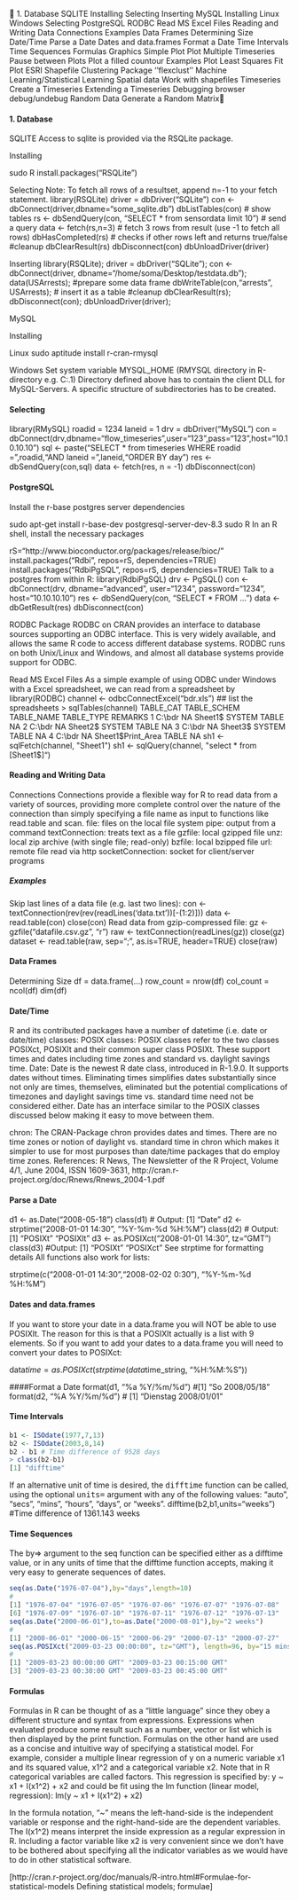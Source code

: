 


1. Database
SQLITE
Installing
Selecting
Inserting
MySQL
Installing
Linux
Windows
Selecting
PostgreSQL
RODBC
Read MS Excel Files
Reading and Writing Data
Connections
Examples
Data Frames
Determining Size
Date/Time
Parse a Date
Dates and data.frames
Format a Date
Time Intervals
Time Sequences
Formulas
Graphics
Simple Plot
Plot Multiple Timeseries
Pause between Plots
Plot a filled countour
Examples
Plot Least Squares Fit
Plot ESRI Shapefile
Clustering
Package ''flexclust''
Machine Learning/Statistical Learning
Spatial data
Work with shapefiles
Timeseries
Create a Timeseries
Extending a Timeseries
Debugging
browser
debug/undebug
Random Data
Generate a Random Matrix

#### 1. Database

SQLITE
Access to sqlite is provided via the RSQLite package.

Installing

sudo R install.packages("RSQLite")

Selecting
Note: To fetch all rows of a resultset, append n=-1 to your fetch statement.
library(RSQLite) driver = dbDriver("SQLite") con <- dbConnect(driver,dbname="some_sqlite.db") dbListTables(con) # show tables rs <- dbSendQuery(con, "SELECT * from sensordata limit 10") # send a query data <- fetch(rs,n=3) # fetch 3 rows from result (use -1 to fetch all rows) dbHasCompleted(rs) # checks if other rows left and returns true/false #cleanup dbClearResult(rs) dbDisconnect(con) dbUnloadDriver(driver)

Inserting
library(RSQLite); driver = dbDriver("SQLite"); con <- dbConnect(driver, dbname="/home/soma/Desktop/testdata.db"); data(USArrests); #prepare some data frame dbWriteTable(con,"arrests", USArrests); # insert it as a table #cleanup dbClearResult(rs); dbDisconnect(con); dbUnloadDriver(driver);

MySQL

Installing

Linux
sudo aptitude install r-cran-rmysql

Windows
Set system variable MYSQL_HOME (RMYSQL directory in R-directory e.g. C:\Programme\R\R-2.8.1\library\RMySQL)
Directory defined above has to contain the client DLL for MySQL-Servers. A specific structure of subdirectories has to be created.

#### Selecting
library(RMySQL) roadid = 1234 laneid = 1 drv = dbDriver("MySQL") con = dbConnect(drv,dbname="flow_timeseries",user="123",pass="123",host="10.10.10.10") sql <- paste("SELECT * from timeseries WHERE roadid = ",roadid,"AND laneid = ",laneid,"ORDER BY day") res <- dbSendQuery(con,sql) data <- fetch(res, n = -1) dbDisconnect(con)

#### PostgreSQL
Install the r-base postgres server dependencies

sudo apt-get install r-base-dev postgresql-server-dev-8.3 sudo R
In an R shell, install the necessary packages

rS="http://www.bioconductor.org/packages/release/bioc/" install.packages("Rdbi", repos=rS, dependencies=TRUE) install.packages("RdbiPgSQL", repos=rS, dependencies=TRUE)
Talk to a postgres from within R:
library(RdbiPgSQL) drv <- PgSQL() con <- dbConnect(drv, dbname="advanced", user="1234", password="1234", host="10.10.10.10") res <- dbSendQuery(con, "SELECT * FROM ...") data <- dbGetResult(res) dbDisconnect(con)

RODBC
Package RODBC on CRAN provides an interface to database sources supporting an ODBC interface. This is very widely available, and allows the same R code to access different database systems. RODBC runs on both Unix/Linux and Windows, and almost all database systems provide support for ODBC.

Read MS Excel Files
As a simple example of using ODBC under Windows with a Excel spreadsheet, we can read from a spreadsheet by
library(RODBC) channel <- odbcConnectExcel("bdr.xls") ## list the spreadsheets > sqlTables(channel)
TABLE_CAT TABLE_SCHEM TABLE_NAME TABLE_TYPE REMARKS 1 C:\\bdr NA Sheet1$ SYSTEM TABLE NA 2 C:\\bdr NA Sheet2$ SYSTEM TABLE NA 3 C:\\bdr NA Sheet3$ SYSTEM TABLE NA 4 C:\\bdr NA Sheet1$Print_Area TABLE NA
sh1 <- sqlFetch(channel, "Sheet1") sh1 <- sqlQuery(channel, "select * from [Sheet1$]")

#### Reading and Writing Data

Connections
Connections provide a flexible way for R to read data from a variety of sources, providing more complete control over the nature of the connection than simply specifying a file name as input to functions like read.table and scan.
file: files on the local file system
pipe: output from a command
textConnection: treats text as a file
gzfile: local gzipped file
unz: local zip archive (with single file; read-only)
bzfile: local bzipped file
url: remote file read via http
socketConnection: socket for client/server programs

##### Examples
Skip last lines of a data file (e.g. last two lines):
con <- textConnection(rev(rev(readLines('data.txt'))[-(1:2)])) data <- read.table(con) close(con)
Read data from gzip-compressed file:
gz <- gzfile("datafile.csv.gz", "r") raw <- textConnection(readLines(gz)) close(gz) dataset <- read.table(raw, sep=";", as.is=TRUE, header=TRUE) close(raw)

#### Data Frames

Determining Size
df = data.frame(...) row_count = nrow(df) col_count = ncol(df) dim(df)

#### Date/Time
R and its contributed packages have a number of datetime (i.e. date or date/time) classes:
POSIX classes: POSIX classes refer to the two classes POSIXct, POSIXlt and their common super class POSIXt. These support times and dates including time zones and standard vs. daylight savings time.
Date: Date is the newest R date class, introduced in R-1.9.0. It supports dates without times. Eliminating times simplifies dates substantially since not only are times, themselves, eliminated but the potential complications of timezones and daylight savings time vs. standard time need not be considered either. Date has an interface similar to the POSIX classes discussed below making it easy to move between them.

chron: The CRAN-Package chron provides dates and times. There are no time zones or notion of daylight vs. standard time in chron which makes it simpler to use for most purposes than date/time packages that do employ time zones.
References: R News, The Newsletter of the R Project, Volume 4/1, June 2004, ISSN 1609-3631, http://cran.r-project.org/doc/Rnews/Rnews_2004-1.pdf

#### Parse a Date

d1 <- as.Date("2008-05-18") class(d1) # Output: [1] "Date" d2 <- strptime("2008-01-01 14:30", "%Y-%m-%d %H:%M") class(d2) # Output: [1] "POSIXt" "POSIXlt" d3 <- as.POSIXct("2008-01-01 14:30", tz="GMT") class(d3) #Output: [1] "POSIXt" "POSIXct"
See strptime for formatting details
All functions also work for lists:

strptime(c("2008-01-01 14:30","2008-02-02 0:30"), "%Y-%m-%d %H:%M")

####  Dates and data.frames
If you want to store your date in a data.frame you will NOT be able to use POSIXlt. The reason for this is that a POSIXlt actually is a list with 9 elements. So if you want to add your dates to a data.frame you will need to convert your dates to POSIXct:

data$time = as.POSIXct(strptime(data$time_string, "%H:%M:%S"))

####Format a Date
format(d1, "%a %Y/%m/%d") #[1] "So 2008/05/18" format(d2, "%A %Y/%m/%d") # [1] "Dienstag 2008/01/01"

#### Time Intervals

```r
b1 <- ISOdate(1977,7,13) 
b2 <- ISOdate(2003,8,14) 
b2 - b1 # Time difference of 9528 days 
> class(b2-b1) 
[1] "difftime"
```
If an alternative unit of time is desired, the <tt>difftime</tt> function can be called, using the optional <tt>units=</tt> argument with any of the following values: "auto", "secs", "mins", "hours", "days", or "weeks".
difftime(b2,b1,units="weeks") #Time difference of 1361.143 weeks

#### Time Sequences
The by=> argument to the seq function can be specified either as a difftime value, or in any units of time that the difftime function accepts, making it very easy to generate sequences of dates.
```r
seq(as.Date("1976-07-04"),by="days",length=10) 
# 
[1] "1976-07-04" "1976-07-05" "1976-07-06" "1976-07-07" "1976-07-08" 
[6] "1976-07-09" "1976-07-10" "1976-07-11" "1976-07-12" "1976-07-13" 
seq(as.Date("2000-06-01"),to=as.Date("2000-08-01"),by="2 weeks") 
# 
[1] "2000-06-01" "2000-06-15" "2000-06-29" "2000-07-13" "2000-07-27" 
seq(as.POSIXct("2009-03-23 00:00:00", tz="GMT"), length=96, by="15 mins") 
# 
[1] "2009-03-23 00:00:00 GMT" "2009-03-23 00:15:00 GMT" 
[3] "2009-03-23 00:30:00 GMT" "2009-03-23 00:45:00 GMT"
```
#### Formulas
Formulas in R can be thought of as a "little language" since they obey a different structure and syntax from expressions. Expressions when evaluated produce some result such as a number, vector or list which is then displayed by the print function. Formulas on the other hand are used as a concise and intuitive way of specifying a statistical model. For example, consider a multiple linear regression of y on a numeric variable x1 and its squared value, x1^2 and a categorical variable x2. Note that in R categorical variables are called factors. This regression is specified by:
y ~ x1 + I(x1^2) + x2
and could be fit using the lm function (linear model, regression):
lm(y ~ x1 + I(x1^2) + x2)

In the formula notation, "~" means the left-hand-side is the independent variable or response and the right-hand-side are the dependent variables. The I(x1^2) means interpret the inside expression as a regular expression in R. Including a factor variable like x2 is very convenient since we don't have to be bothered about specifying all the indicator variables as we would have to do in other statistical software.

[http://cran.r-project.org/doc/manuals/R-intro.html#Formulae-for-statistical-models Defining statistical models; formulae]
